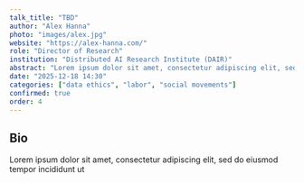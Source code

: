 ```yaml
---
talk_title: "TBD"
author: "Alex Hanna"
photo: "images/alex.jpg"
website: "https://alex-hanna.com/"
role: "Director of Research"
institution: "Distributed AI Research Institute (DAIR)"
abstract: "Lorem ipsum dolor sit amet, consectetur adipiscing elit, sed do eiusmod tempor incididunt ut"
date: "2025-12-18 14:30"
categories: ["data ethics", "labor", "social movements"]
confirmed: true
order: 4
---
```


## Bio
Lorem ipsum dolor sit amet, consectetur adipiscing elit, sed do eiusmod tempor incididunt ut